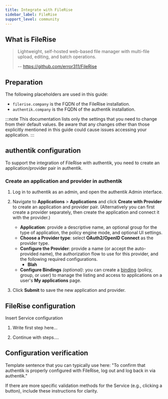 ```yaml
---
title: Integrate with FileRise
sidebar_label: FileRise
support_level: community
---
```


## What is FileRise

> Lightweight, self-hosted web-based file manager with multi-file upload, editing, and batch operations.
>
> -- https://github.com/error311/FileRise

## Preparation

The following placeholders are used in this guide:

- `filerise.company` is the FQDN of the FileRise installation.
- `authentik.company` is the FQDN of the authentik installation.

:::note
This documentation lists only the settings that you need to change from their default values. Be aware that any changes other than those explicitly mentioned in this guide could cause issues accessing your application.
:::

## authentik configuration

To support the integration of FileRise with authentik, you need to create an application/provider pair in authentik.

### Create an application and provider in authentik

1. Log in to authentik as an admin, and open the authentik Admin interface.
2. Navigate to **Applications** > **Applications** and click **Create with Provider** to create an application and provider pair. (Alternatively you can first create a provider separately, then create the application and connect it with the provider.)

    - **Application**: provide a descriptive name, an optional group for the type of application, the policy engine mode, and optional UI settings.
    - **Choose a Provider type**: select **OAuth2/OpenID Connect** as the provider type.
    - **Configure the Provider**: provide a name (or accept the auto-provided name), the authorization flow to use for this provider, and the following required configurations.
        - **Blah**
    - **Configure Bindings** _(optional)_: you can create a [binding](/docs/add-secure-apps/flows-stages/bindings/) (policy, group, or user) to manage the listing and access to applications on a user's **My applications** page.

3. Click **Submit** to save the new application and provider.

## FileRise configuration

Insert Service configuration

1. Write first step here...

2. Continue with steps....


## Configuration verification

Template sentence that you can typically use here: "To confirm that authentik is properly configured with FileRise, log out and log back in via authentik."

If there are more specific validation methods for the Service (e.g., clicking a button), include these instructions for clarity.

